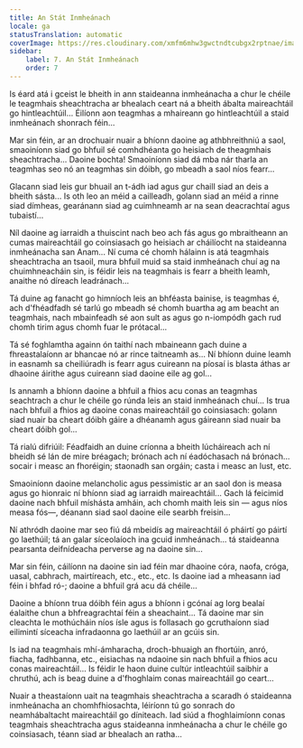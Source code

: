 ```yaml
---
title: An Stát Inmheánach
locale: ga
statusTranslation: automatic
coverImage: https://res.cloudinary.com/xmfm6mhw3gwctndtcubgx2rptnae/image/upload/v1740468922/small_cover_tratado_de_psicologia_revolucionaria_a4c0dca4e0.webp
sidebar:
    label: 7. An Stát Inmheánach
    order: 7
---
```

Is éard atá i gceist le bheith in ann staideanna inmheánacha a chur le chéile le teagmhais sheachtracha ar bhealach ceart ná a bheith ábalta maireachtáil go hintleachtúil... Éilíonn aon teagmhas a mhaireann go hintleachtúil a staid inmheánach shonrach féin...

Mar sin féin, ar an drochuair nuair a bhíonn daoine ag athbhreithniú a saol, smaoiníonn siad go bhfuil sé comhdhéanta go heisiach de theagmhais sheachtracha... Daoine bochta! Smaoiníonn siad dá mba nár tharla an teagmhas seo nó an teagmhas sin dóibh, go mbeadh a saol níos fearr...

Glacann siad leis gur bhuail an t-ádh iad agus gur chaill siad an deis a bheith sásta... Is oth leo an méid a cailleadh, golann siad an méid a rinne siad dímheas, gearánann siad ag cuimhneamh ar na sean deacrachtaí agus tubaistí...

Níl daoine ag iarraidh a thuiscint nach beo ach fás agus go mbraitheann an cumas maireachtáil go coinsiasach go heisiach ar cháilíocht na staideanna inmheánacha san Anam... Ní cuma cé chomh hálainn is atá teagmhais sheachtracha an tsaoil, mura bhfuil muid sa staid inmheánach chuí ag na chuimhneacháin sin, is féidir leis na teagmhais is fearr a bheith leamh, anaithe nó díreach leadránach...

Tá duine ag fanacht go himníoch leis an bhféasta bainise, is teagmhas é, ach d'fhéadfadh sé tarlú go mbeadh sé chomh buartha ag am beacht an teagmhais, nach mbainfeadh sé aon sult as agus go n-iompódh gach rud chomh tirim agus chomh fuar le prótacal...

Tá sé foghlamtha againn ón taithí nach mbaineann gach duine a fhreastalaíonn ar bhancae nó ar rince taitneamh as... Ní bhíonn duine leamh in easnamh sa cheiliúradh is fearr agus cuireann na píosaí is blasta áthas ar dhaoine áirithe agus cuireann siad daoine eile ag gol...

Is annamh a bhíonn daoine a bhfuil a fhios acu conas an teagmhas seachtrach a chur le chéile go rúnda leis an staid inmheánach chuí... Is trua nach bhfuil a fhios ag daoine conas maireachtáil go coinsiasach: golann siad nuair ba cheart dóibh gáire a dhéanamh agus gáireann siad nuair ba cheart dóibh gol...

Tá rialú difriúil: Féadfaidh an duine críonna a bheith lúcháireach ach ní bheidh sé lán de mire bréagach; brónach ach ní éadóchasach ná brónach... socair i measc an fhoréigin; staonadh san orgáin; casta i measc an lust, etc.

Smaoiníonn daoine melancholic agus pessimistic ar an saol don is measa agus go hionraic ní bhíonn siad ag iarraidh maireachtáil... Gach lá feicimid daoine nach bhfuil míshásta amháin, ach chomh maith leis sin — agus níos measa fós—, déanann siad saol daoine eile searbh freisin...

Ní athródh daoine mar seo fiú dá mbeidís ag maireachtáil ó pháirtí go páirtí go laethúil; tá an galar síceolaíoch ina gcuid inmheánach... tá staideanna pearsanta deifnídeacha perverse ag na daoine sin...

Mar sin féin, cáilíonn na daoine sin iad féin mar dhaoine córa, naofa, cróga, uasal, cabhrach, mairtíreach, etc., etc., etc. Is daoine iad a mheasann iad féin i bhfad ró-; daoine a bhfuil grá acu dá chéile...

Daoine a bhíonn trua dóibh féin agus a bhíonn i gcónaí ag lorg bealaí éalaithe chun a bhfreagrachtaí féin a sheachaint... Tá daoine mar sin cleachta le mothúcháin níos ísle agus is follasach go gcruthaíonn siad eilimintí síceacha infradaonna go laethúil ar an gcúis sin.

Is iad na teagmhais mhí-ámharacha, droch-bhuaigh an fhortúin, anró, fiacha, fadhbanna, etc., eisiachas na ndaoine sin nach bhfuil a fhios acu conas maireachtáil... Is féidir le haon duine cultúr intleachtúil saibhir a chruthú, ach is beag duine a d'fhoghlaim conas maireachtáil go ceart...

Nuair a theastaíonn uait na teagmhais sheachtracha a scaradh ó staideanna inmheánacha an chomhfhiosachta, léiríonn tú go sonrach do neamhábaltacht maireachtáil go díniteach. Iad siúd a fhoghlaimíonn conas teagmhais sheachtracha agus staideanna inmheánacha a chur le chéile go coinsiasach, téann siad ar bhealach an ratha...

